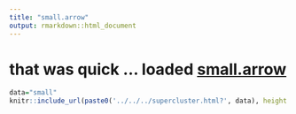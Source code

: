 ```yaml
---
title: "small.arrow"
output: rmarkdown::html_document
---
```


# that was quick ... loaded [small.arrow](https://github.com/prncevince/leaflet.super.data/)

```r
data="small"
knitr::include_url(paste0('../../../supercluster.html?', data), height = '600px')
```

